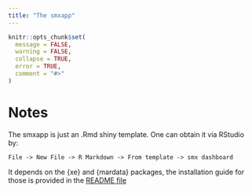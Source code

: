 ```yaml
---
title: "The smxapp"
---
```


```r
knitr::opts_chunk$set(
  message = FALSE, 
  warning = FALSE,
  collapse = TRUE,
  error = TRUE,
  comment = "#>"
)
```

# Notes

The smxapp is just an .Rmd shiny template. One can obtain it via RStudio by:

```
File -> New File -> R Markdown -> From template -> smx dashboard
```

It depends on the {xe} and {mardata} packages, the installation guide for those is provided in the [README file](https://heima.hafro.is/~einarhj/xe)
